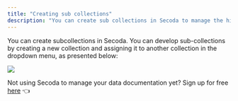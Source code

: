 ```yaml
---
title: "Creating sub collections"
description: "You can create sub collections in Secoda to manage the hierarchy of resources"
---
```


You can create subcollections in Secoda. You can develop sub-collections by creating a new collection and assigning it to another collection in the dropdown menu, as presented below:

![](https://3544070331-files.gitbook.io/~/files/v0/b/gitbook-x-prod.appspot.com/o/spaces%2FqxbfBjqa19PllrcxgKxO%2Fuploads%2FZ4BdpGkAiNIi5paAmLKV%2FCollection.gif?alt=media&token=a567b861-97ca-4532-ac0f-01dcb938f3a0)

Not using Secoda to manage your data documentation yet? Sign up for free [here](http://app.secoda.co/) 👈